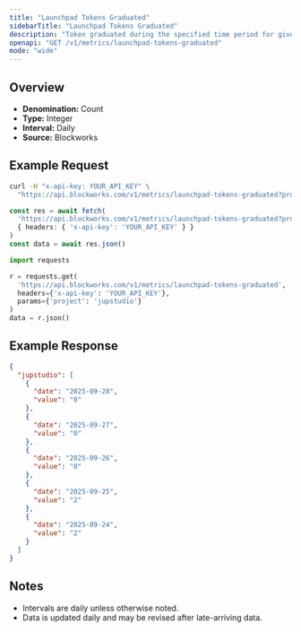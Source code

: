 ```yaml
---
title: "Launchpad Tokens Graduated"
sidebarTitle: "Launchpad Tokens Graduated"
description: "Token graduated during the specified time period for given launchpad."
openapi: "GET /v1/metrics/launchpad-tokens-graduated"
mode: "wide"
---
```


## Overview

- **Denomination:** Count
- **Type:** Integer
- **Interval:** Daily
- **Source:** Blockworks

## Example Request

<CodeGroup>

```bash cURL
curl -H "x-api-key: YOUR_API_KEY" \
  "https://api.blockworks.com/v1/metrics/launchpad-tokens-graduated?project=jupstudio"
```

```typescript TypeScript
const res = await fetch(
  'https://api.blockworks.com/v1/metrics/launchpad-tokens-graduated?project=jupstudio',
  { headers: { 'x-api-key': 'YOUR_API_KEY' } }
)
const data = await res.json()
```

```python Python
import requests

r = requests.get(
  'https://api.blockworks.com/v1/metrics/launchpad-tokens-graduated',
  headers={'x-api-key': 'YOUR_API_KEY'},
  params={'project': 'jupstudio'}
)
data = r.json()
```

</CodeGroup>

## Example Response

```json
{
  "jupstudio": [
    {
      "date": "2025-09-28",
      "value": "0"
    },
    {
      "date": "2025-09-27",
      "value": "0"
    },
    {
      "date": "2025-09-26",
      "value": "0"
    },
    {
      "date": "2025-09-25",
      "value": "2"
    },
    {
      "date": "2025-09-24",
      "value": "2"
    }
  ]
}
```

## Notes
- Intervals are daily unless otherwise noted.
- Data is updated daily and may be revised after late-arriving data.